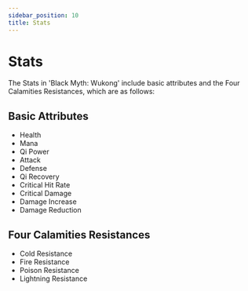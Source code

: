 ```yaml
---
sidebar_position: 10
title: Stats
---
```


# Stats

The Stats in 'Black Myth: Wukong' include basic attributes and the Four Calamities Resistances, which are as follows:

## Basic Attributes

- Health
- Mana
- Qi Power
- Attack
- Defense
- Qi Recovery
- Critical Hit Rate
- Critical Damage
- Damage Increase
- Damage Reduction

## Four Calamities Resistances

- Cold Resistance
- Fire Resistance
- Poison Resistance
- Lightning Resistance